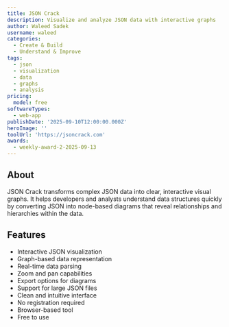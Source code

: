 ```yaml
---
title: JSON Crack
description: Visualize and analyze JSON data with interactive graphs
author: Waleed Sadek
username: waleed
categories:
  - Create & Build
  - Understand & Improve
tags:
  - json
  - visualization
  - data
  - graphs
  - analysis
pricing:
  model: free
softwareTypes:
  - web-app
publishDate: '2025-09-10T12:00:00.000Z'
heroImage: ''
toolUrl: 'https://jsoncrack.com'
awards:
  - weekly-award-2-2025-09-13
---
```


## About

JSON Crack transforms complex JSON data into clear, interactive visual graphs. It helps developers and analysts understand data structures quickly by converting JSON into node-based diagrams that reveal relationships and hierarchies within the data.

## Features

- Interactive JSON visualization
- Graph-based data representation
- Real-time data parsing
- Zoom and pan capabilities
- Export options for diagrams
- Support for large JSON files
- Clean and intuitive interface
- No registration required
- Browser-based tool
- Free to use
